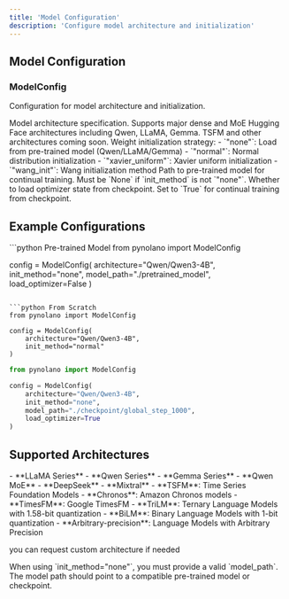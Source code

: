 ```yaml
---
title: 'Model Configuration'
description: 'Configure model architecture and initialization'
---
```


## Model Configuration

### ModelConfig

Configuration for model architecture and initialization.

<ParamField path="architecture" type="str" required>
  Model architecture specification. Supports major dense and MoE Hugging Face architectures including Qwen, LLaMA, Gemma.
  
  <Note>
    TSFM and other architectures coming soon.
  </Note>
</ParamField>

<ParamField path="init_method" type="str" default="normal">
  Weight initialization strategy:
  - `"none"`: Load from pre-trained model (Qwen/LLaMA/Gemma)
  - `"normal"`: Normal distribution initialization
  - `"xavier_uniform"`: Xavier uniform initialization
  - `"wang_init"`: Wang initialization method
</ParamField>

<ParamField path="model_path" type="str or None" default="None">
  Path to pre-trained model for continual training. Must be `None` if `init_method` is not `"none"`.
</ParamField>

<ParamField path="load_optimizer" type="bool or None" default="None">
  Whether to load optimizer state from checkpoint. Set to `True` for continual training from checkpoint.
</ParamField>

## Example Configurations

<CodeGroup>
```python Pre-trained Model
from pynolano import ModelConfig

config = ModelConfig(
    architecture="Qwen/Qwen3-4B",
    init_method="none",
    model_path="./pretrained_model",
    load_optimizer=False
)
```

```python From Scratch
from pynolano import ModelConfig

config = ModelConfig(
    architecture="Qwen/Qwen3-4B",
    init_method="normal"
)
```

```python Continual Training
from pynolano import ModelConfig

config = ModelConfig(
    architecture="Qwen/Qwen3-4B",
    init_method="none",
    model_path="./checkpoint/global_step_1000",
    load_optimizer=True
)
```
</CodeGroup>

## Supported Architectures

<Tabs>
  <Tab title="Dense Models">
    - **LLaMA Series** 
    - **Qwen Series**
    - **Gemma Series**  
  </Tab>
  
  <Tab title="Mixture of Experts (MoE)">
    - **Qwen MoE**  
    - **DeepSeek**
    - **Mixtral** 
  </Tab>
  
  <Tab title="Time Series">
    - **TSFM**: Time Series Foundation Models
    - **Chronos**: Amazon Chronos models
    - **TimesFM**: Google TimesFM
  </Tab>
  
  <Tab title="Low Precision Models">
    - **TriLM**: Ternary Language Models with 1.58-bit quantization
    - **BiLM**: Binary Language Models with 1-bit quantization
    - **Arbitrary-precision**: Language Models with Arbitrary Precision
  </Tab>
</Tabs>

you can request custom architecture if needed

<Warning>
  When using `init_method="none"`, you must provide a valid `model_path`. The model path should point to a compatible pre-trained model or checkpoint.
</Warning>
